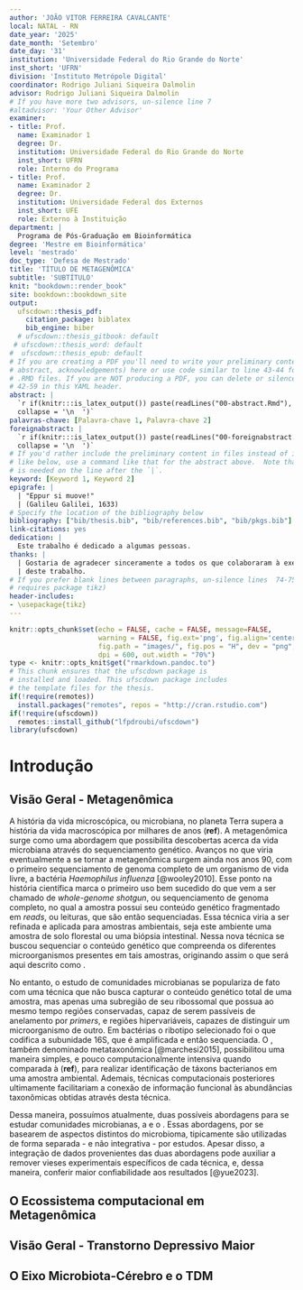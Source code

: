 ```yaml
---
author: 'JOÃO VITOR FERREIRA CAVALCANTE'
local: NATAL - RN
date_year: '2025'
date_month: 'Setembro'
date_day: '31'
institution: 'Universidade Federal do Rio Grande do Norte'
inst_short: 'UFRN'
division: 'Instituto Metrópole Digital'
coordinator: Rodrigo Juliani Siqueira Dalmolin
advisor: Rodrigo Juliani Siqueira Dalmolin
# If you have more two advisors, un-silence line 7
#altadvisor: 'Your Other Advisor'
examiner:
- title: Prof.
  name: Examinador 1
  degree: Dr.
  institution: Universidade Federal do Rio Grande do Norte
  inst_short: UFRN
  role: Interno do Programa
- title: Prof.
  name: Examinador 2
  degree: Dr.
  institution: Universidade Federal dos Externos
  inst_short: UFE
  role: Externo à Instituição
department: |
  Programa de Pós-Graduação em Bioinformática
degree: 'Mestre em Bioinformática'
level: 'mestrado'
doc_type: 'Defesa de Mestrado'
title: 'TÍTULO DE METAGENÔMICA'
subtitle: 'SUBTÍTULO'
knit: "bookdown::render_book"
site: bookdown::bookdown_site
output: 
  ufscdown::thesis_pdf:
    citation_package: biblatex
    bib_engine: biber
  # ufscdown::thesis_gitbook: default
 # ufscdown::thesis_word: default
#  ufscdown::thesis_epub: default
# If you are creating a PDF you'll need to write your preliminary content (e.g., 
# abstract, acknowledgements) here or use code similar to line 43-44 for the 
# .RMD files. If you are NOT producing a PDF, you can delete or silence lines 
# 42-59 in this YAML header.
abstract: |
  `r if(knitr:::is_latex_output()) paste(readLines("00-abstract.Rmd"), 
  collapse = '\n  ')`
palavras-chave: [Palavra-chave 1, Palavra-chave 2]
foreignabstract: |
  `r if(knitr:::is_latex_output()) paste(readLines("00-foreignabstract.Rmd"), 
  collapse = '\n  ')`
# If you'd rather include the preliminary content in files instead of inline
# like below, use a command like that for the abstract above.  Note that a tab 
# is needed on the line after the `|`.
keyword: [Keyword 1, Keyword 2]
epigrafe: |
  | "Eppur si muove!"  
  | (Galileu Galilei, 1633)
# Specify the location of the bibliography below
bibliography: ["bib/thesis.bib", "bib/references.bib", "bib/pkgs.bib"]
link-citations: yes
dedication: |
  Este trabalho é dedicado a algumas pessoas.
thanks: |
  | Gostaria de agradecer sinceramente a todos os que colaboraram à execução 
  | deste trabalho.
# If you prefer blank lines between paragraphs, un-silence lines  74-75 (this 
# requires package tikz)
header-includes:
- \usepackage{tikz}
---
```


```r
knitr::opts_chunk$set(echo = FALSE, cache = FALSE, message=FALSE, 
                      warning = FALSE, fig.ext='png', fig.align='center', 
                      fig.path = "images/", fig.pos = "H", dev = "png", 
                      dpi = 600, out.width = "70%")
type <- knitr::opts_knit$get("rmarkdown.pandoc.to")
# This chunk ensures that the ufscdown package is
# installed and loaded. This ufscdown package includes
# the template files for the thesis.
if(!require(remotes))
  install.packages("remotes", repos = "http://cran.rstudio.com")
if(!require(ufscdown))
  remotes::install_github("lfpdroubi/ufscdown")
library(ufscdown)
```

# Introdução {#intro}

## Visão Geral - Metagenômica

A história da vida microscópica, ou microbiana, no planeta Terra supera a história da vida macroscópica por milhares de anos (**ref**). A metagenômica surge como uma abordagem que possibilita descobertas acerca da vida microbiana através do sequenciamento genético. Avanços no que viria eventualmente a se tornar a metagenômica surgem ainda nos anos 90, com o primeiro sequenciamento de genoma completo de um organismo de vida livre, a bactéria *Haemophilus influenza* [@wooley2010]. Esse ponto na história científica marca o primeiro uso bem sucedido do que vem a ser chamado de *whole-genome shotgun*, ou sequenciamento de genoma completo, no qual a amostra possui seu conteúdo genético fragmentado em *reads*, ou leituras, que são então sequenciadas. Essa técnica viria a ser refinada e aplicada para amostras ambientais, seja este ambiente uma amostra de solo florestal ou uma biópsia intestinal. Nessa nova técnica se buscou sequenciar o conteúdo genético que compreenda os diferentes microorganismos presentes em tais amostras, originando assim o que será aqui descrito como \gls{MS}.

No entanto, o estudo de comunidades microbianas se populariza de fato com uma técnica que não busca capturar o conteúdo genético total de uma amostra, mas apenas uma subregião de seu \gls{DNA} ribossomal que possua ao mesmo tempo regiões conservadas, capaz de serem passíveis de anelamento por *primers*, e regiões hipervariáveis, capazes de distinguir um microorganismo de outro. Em bactérias o ribotipo selecionado foi o \gls{DNA} que codifica a subunidade 16S, que é amplificada e então sequenciada. O \gls{16S}, também denominado metataxonômica [@marchesi2015], possibilitou uma maneira simples, e pouco computacionalmente intensiva quando comparada à \gls{MS} (**ref**), para realizar identificação de táxons bacterianos em uma amostra ambiental. Ademais, técnicas computacionais posteriores ultimamente facilitariam a conexão de informação funcional às abundâncias taxonômicas obtidas através desta técnica.

Dessa maneira, possuímos atualmente, duas possíveis abordagens para se estudar comunidades microbianas, a \gls{MS} e o \gls{16S}. Essas abordagens, por se basearem de aspectos distintos do microbioma, tipicamente são utilizadas de forma separada - e não integrativa - por estudos. Apesar disso, a integração de dados provenientes das duas abordagens pode auxiliar a remover vieses experimentais específicos de cada técnica, e, dessa maneira, conferir maior confiabilidade aos resultados [@yue2023].

## O Ecossistema computacional em Metagenômica

## Visão Geral - Transtorno Depressivo Maior

## O Eixo Microbiota-Cérebro e o TDM

